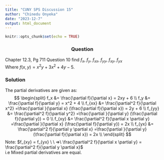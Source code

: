 ```yaml
---
title: "CUNY SPS Discussion 15"
author: "Chinedu Onyeka"
date: "2023-12-7"
output: html_document
---
```


```r
knitr::opts_chunk$set(echo = TRUE)
```

<center><h3>Question</h3></center>
Chapter 12.3, Pg 711 Question 10
find $f_x, \ f_y, \ f_{xx}, \ f_{yy}, \ f_{xy}, \ f_{yx}$  
Where $f(x,y) = x^2y + 3x^2 + 4y - 5$.  

<h3>Solution </h3> 
The partial derivatives are given as:  
$$
\begin{split}
f_x &= \frac{\partial f}{\partial x} = 2xy + 6 \\
f_y &= \frac{\partial f}{\partial y} = x^2 + 4 \\
f_{xx} &= \frac{\partial^2 f}{\partial x^2} =\frac{\partial }{\partial x} (\frac{\partial f}{\partial x})  = 2y + 6 \\
f_{yy} &= \frac{\partial^2 f}{\partial y^2} =\frac{\partial }{\partial y} (\frac{\partial f}{\partial y})  = 0 \\
f_{xy} &= \frac{\partial^2 f}{\partial x \partial y} =\frac{\partial }{\partial x} (\frac{\partial f}{\partial y})  = 2x \\
f_{yx} &= \frac{\partial^2 f}{\partial y \partial x} =\frac{\partial }{\partial y} (\frac{\partial f}{\partial x})  = 2x \\
\end{split}
$$
Note: $f_{xy} = f_{yx} \ \ =>\  \frac{\partial^2 f}{\partial x \partial y} = \frac{\partial^2 f}{\partial y \partial x}$  
i.e Mixed partial derivatives are equal.  
